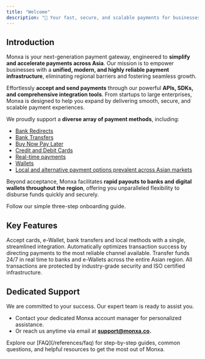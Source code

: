 ```yaml
---
title: "Welcome"
description: "👋 Your fast, secure, and scalable payments for businesses across Asia"
---
```


## Introduction

Monxa is your next-generation payment gateway, engineered to **simplify and accelerate payments across Asia**. Our mission is to empower businesses with a **unified, modern, and highly reliable payment infrastructure**, eliminating regional barriers and fostering seamless growth.

Effortlessly **accept and send payments** through our powerful **APIs, SDKs, and comprehensive integration tools**. From startups to large enterprises, Monxa is designed to help you expand by delivering smooth, secure, and scalable payment experiences.

We proudly support a **diverse array of payment methods**, including:

- [Bank Redirects](/payments/payment-methods/bank-redirects)
- [Bank Transfers](/payments/payment-methods/bank-transfers)
- [Buy Now Pay Later](/payments/payment-methods/buy-now-pay-later)
- [Credit and Debit Cards](/payments/payment-methods/cards)
- [Real-time payments](/payments/payment-methods/real-time-payments)
- [Wallets](/payments/payment-methods/wallets)
- [Local and alternative payment options prevalent across Asian markets](/payments/payment-methods/convenience-stores)

Beyond acceptance, Monxa facilitates **rapid payouts to banks and digital wallets throughout the region**, offering you unparalleled flexibility to disburse funds quickly and securely.

<Card title="Start here" icon="rocket" horizontal="false" href="/onboarding">
  Follow our simple three-step onboarding guide.
</Card>

## Key Features

<Columns cols={2}>
  <Card title="Seamless Processing" icon="water" iconType="solid" href="#">
    Accept cards, e-Wallet, bank transfers and local methods with a single, streamlined integration.
  </Card>
  <Card title="Smart Routing" icon="arrow-progress" iconType="solid" href="#">
    Automatically optimizes transaction success by directing payments to the most reliable channel available.
  </Card>
  <Card title="Instant Payouts" icon="gauge-max" iconType="solid" href="#">
    Transfer funds 24/7 in real time to banks and e-Wallets across the entire Asian region.
  </Card>
  <Card title="Secure & Compliant" icon="shield-check" iconType="solid" href="#">
    All transactions are protected by industry-grade security and ISO certified infrastructure.
  </Card>
</Columns>

## Dedicated Support

We are committed to your success. Our expert team is ready to assist you.

- Contact your dedicated Monxa account manager for personalized assistance.
- Or reach us anytime via email at [**support@monxa.co**](mailto:support@monxa.com)**.**

<Card title="Looking for quick answers?" icon="stars" href="https://mintlify.com/customers">
  Explore our [FAQ](/references/faq) for step-by-step guides, common questions, and helpful resources to get the most out of Monxa.
</Card>